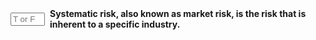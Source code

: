 ::: {.question-block}

<form onsubmit="event.preventDefault(); checkAnswerBox('module2_tf_q58','F')" style="display: flex; align-items: center; gap: 8px;">
<input type="text" id="module2_tf_q58" name="module2_tf_q58" maxlength="1" placeholder="T or F"
         style="width: 55px;" data-correct-answer="F" /> <label for="module2_tf_q58"><strong>Systematic risk, also known as market risk, is the risk that is inherent to a specific industry.</strong></label>
</form>

<div id="feedback-module2_tf_q58" class="feedback" data-status="" style="display:none;">
The sentence is FALSE. Systematic risk is inherent to the entire market or economy, not just a specific industry. Risk confined to a single industry would be a component of unsystematic risk.
</div>
:::